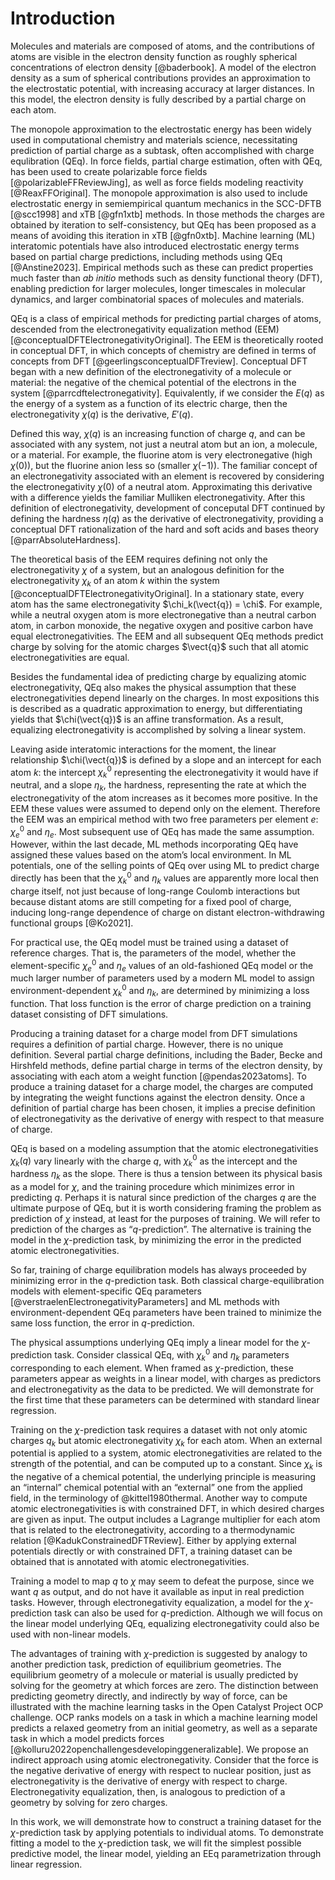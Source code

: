 # Introduction

<!-- 1. Why charge? / Charge is important -->
Molecules and materials are composed of atoms, and the contributions of atoms are visible in the electron density function as roughly spherical concentrations of electron density [@baderbook].
A model of the electron density as a sum of spherical contributions provides an approximation to the electrostatic potential, with increasing accuracy at larger distances.
In this model, the electron density is fully described by a partial charge on each atom.

The monopole approximation to the electrostatic energy has been widely used in computational chemistry and materials science, necessitating prediction of partial charge as a subtask, often accomplished with charge equlibration (QEq).
In force fields, partial charge estimation, often with QEq, has been used to create polarizable force fields [@polarizableFFReviewJing], as well as force fields modeling reactivity [@ReaxFFOriginal].
The monopole approximation is also used to include electrostatic energy in semiempirical quantum mechanics in the SCC-DFTB [@scc1998] and xTB [@gfn1xtb] methods. In those methods the charges are obtained by iteration to self-consistency, but QEq has been proposed as a means of avoiding this iteration in xTB [@gfn0xtb].
Machine learning (ML) interatomic potentials have also introduced electrostatic energy terms based on partial charge predictions, including methods using QEq [@Anstine2023].
Empirical methods such as these can predict properties much faster than _ab initio_ methods such as density functional theory (DFT), enabling prediction for larger molecules, longer timescales in molecular dynamics, and larger combinatorial spaces of molecules and materials.

<!-- 2. Conceptual DFT / Electronegativity is a real thing -->
QEq is a class of empirical methods for predicting partial charges of atoms, descended from the electronegativity equalization method (EEM) [@conceptualDFTElectronegativityOriginal].
The EEM is theoretically rooted in conceptual DFT, in which concepts of chemistry are defined in terms of concepts from DFT [@geerlingsconceptualDFTreview].
Conceptual DFT began with a new definition of the electronegativity of a molecule or material: the negative of the chemical potential of the electrons in the system [@parrcdftelectronegativity].
Equivalently, if we consider the $E(q)$ as the energy of a system as a function of its electric charge, then the electronegativity $\chi(q)$ is the derivative, $E'(q)$.

Defined this way, $\chi(q)$ is an increasing function of charge $q$, and can be associated with any system, not just a neutral atom but an ion, a molecule, or a material.
For example, the fluorine atom is very electronegative (high $\chi(0)$), but the fluorine anion less so (smaller $\chi(-1)$).
The familiar concept of an electronegativity associated with an element is recovered by considering the electronegativity $\chi(0)$ of a neutral atom.
Approximating this derivative with a difference yields the familiar Mulliken electronegativity.
After this definition of electronegativity, development of conceputal DFT continued by defining the hardness $\eta(q)$ as the derivative of electronegativity, providing a conceptual DFT rationalization of the hard and soft acids and bases theory [@parrAbsoluteHardness].

The theoretical basis of the EEM requires defining not only the electronegativity $\chi$ of a system, but an analogous definition for the electronegativity $\chi_k$ of an atom $k$ within the system [@conceptualDFTElectronegativityOriginal].
In a stationary state, every atom has the same electronegativity $\chi_k(\vect{q}) = \chi$.
For example, while a neutral oxygen atom is more electronegative than a neutral carbon atom, in carbon monoxide, the negative oxygen and positive carbon have equal electronegativities.
The EEM and all subsequent QEq methods predict charge by solving for the atomic charges $\vect{q}$ such that all atomic electronegativities are equal.

<!-- 3. Explanation of QEq parameters -->
Besides the fundamental idea of predicting charge by equalizing atomic electronegativity, QEq also makes the physical assumption that these electronegativities depend linearly on the charges.
In most expositions this is described as a quadratic approximation to energy, but differentiating yields that $\chi(\vect{q})$ is an affine transformation.
As a result, equalizing electronegativity is accomplished by solving a linear system.

Leaving aside interatomic interactions for the moment, the linear relationship $\chi(\vect{q})$ is defined by a slope and an intercept for each atom $k$: the intercept $\chi_k^0$ representing the electronegativity it would have if neutral, and a slope $\eta_k$, the hardness, representing the rate at which the electronegativity of the atom increases as it becomes more positive.
In the EEM these values were assumed to depend only on the element.
Therefore the EEM was an empirical method with two free parameters per element $e$: $\chi^0_e$ and $\eta_e$.
Most subsequent use of QEq has made the same assumption.
However, within the last decade, ML methods incorporating QEq have assigned these values based on the atom's local environment.
In ML potentials, one of the selling points of QEq over using ML to predict charge directly has been that the $\chi^0_k$ and $\eta_k$ values are apparently more local then charge itself, not just because of long-range Coulomb interactions but because distant atoms are still competing for a fixed pool of charge, inducing long-range dependence of charge on distant electron-withdrawing functional groups [@Ko2021].

<!-- 4. Parameter estimation / Parameter estimation is an interesting topic and could be done better -->
For practical use, the QEq model must be trained using a dataset of reference charges.
That is, the parameters of the model, whether the element-specific $\chi^0_e$ and $\eta_e$ values of an old-fashioned QEq model or the much larger number of parameters used by a modern ML model to assign environment-dependent $\chi^0_k$ and $\eta_k$, are determined by minimizing a loss function.
That loss function is the error of charge prediction on a training dataset consisting of DFT simulations.

<!-- 5. q-prediction and partial charge / We currently only do q-prediction, but... -->
Producing a training dataset for a charge model from DFT simulations requires a definition of partial charge.
However, there is no unique definition.
Several partial charge definitions, including the Bader, Becke and Hirshfeld methods, define partial charge in terms of the electron density, by associating with each atom a weight function [@pendas2023atoms].
To produce a training dataset for a charge model, the charges are computed by integrating the weight functions against the electron density.
Once a definition of partial charge has been chosen, it implies a precise definition of electronegativity as the derivative of energy with respect to that measure of charge.

<!-- 6. χ-prediction and the linear model / We should be doing χ-prediction instead -->
QEq is based on a modeling assumption that the atomic electronegativities $\chi_k(q)$ vary linearly with the charge $q$, with $\chi^0_k$ as the intercept and the hardness $\eta_k$ as the slope. <!-- consider adding the formulas here and referencing them in the theory section since they become relevant here. i.e. in theory you say here we can derive eqn (intro x) from blahblah -->
There is thus a tension between its physical basis as a model for $\chi$, and the training procedure which minimizes error in predicting $q$.
Perhaps it is natural since prediction of the charges $q$ are the ultimate purpose of QEq, but it is worth considering framing the problem as prediction of $\chi$ instead, at least for the purposes of training.
We will refer to prediction of the charges as "$q$-prediction".
The alternative is training the model in the $\chi$-prediction task, by minimizing the error in the predicted atomic electronegativities.

So far, training of charge equilibration models has always proceeded by minimizing error in the $q$-prediction task.
Both classical charge-equilibration models with element-specific QEq parameters [@verstraelenElectronegativityParameters] and ML methods with environment-dependent QEq parameters have been trained to minimize the same loss function, the error in $q$-prediction.

<!-- Linear regression -->
The physical assumptions underlying QEq imply a linear model for the $\chi$-prediction task.
Consider classical QEq, with $\chi^0_k$ and $\eta_k$ parameters corresponding to each element.
When framed as $\chi$-prediction, these parameters appear as weights in a linear model, with charges as predictors and electronegativity as the data to be predicted.
We will demonstrate for the first time that these parameters can be determined with standard linear regression.

<!-- Training on the χ-prediction task is feasible because you can get the data -->
Training on the $\chi$-prediction task requires a dataset with not only atomic charges $q_k$ but atomic electronegativity $\chi_k$ for each atom.
When an external potential is applied to a system, atomic electronegativities are related to the strength of the potential, and can be computed up to a constant.
Since $\chi_k$ is the negative of a chemical potential, the underlying principle is measuring an "internal" chemical potential with an "external" one from the applied field, in the terminology of @kittel1980thermal.
Another way to compute atomic electronegativities is with constrained DFT, in which desired charges are given as input.
The output includes a Lagrange multiplier for each atom that is related to the electronegativity, according to a thermodynamic relation [@KadukConstrainedDFTReview].
Either by applying external potentials directly or with constrained DFT, a training dataset can be obtained that is annotated with atomic electronegativities.

<!-- Training on the χ-prediction task is fine because we can still get q -->
Training a model to map $q$ to $\chi$ may seem to defeat the purpose, since we want $q$ as output, and do not have it available as input in real prediction tasks.
However, through electronegativity equalization, a model for the $\chi$-prediction task can also be used for $q$-prediction.
Although we will focus on the linear model underlying QEq, equalizing electronegativity could also be used with non-linear models.

<!-- Analogy to force / If force prediction is easier, probably so is χ-prediction -->
The advantages of training with $\chi$-prediction is suggested by analogy to another prediction task, prediction of equilibrium geometries.
The equilibrium geometry of a molecule or material is usually predicted by solving for the geometry at which forces are zero.
The distinction between predicting geometry directly, and indirectly by way of force, can be illustrated with the machine learning tasks in the Open Catalyst Project OCP challenge.
OCP ranks models on a task in which a machine learning model predicts a relaxed geometry from an initial geometry, as well as a separate task in which a model predicts forces [@kolluru2022openchallengesdevelopinggeneralizable].
We propose an indirect approach using atomic electronegativity.
Consider that the force is the negative derivative of energy with respect to nuclear position, just as electronegativity is the derivative of energy with respect to charge.
Electronegativity equalization, then, is analogous to prediction of a geometry by solving for zero charges.

In this work, we will demonstrate how to construct a training dataset for the $\chi$-prediction task by applying potentials to individual atoms.
To demonstrate fitting a model to the $\chi$-prediction task, we will fit the simplest possible predictive model, the linear model, yielding an EEq parametrization through linear regression.

